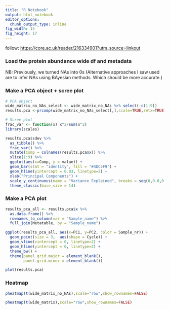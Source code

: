 ```yaml
---
title: "R Notebook"
output: html_notebook
editor_options: 
  chunk_output_type: inline
fig_width: 15
fig_height: 17
---
```


follow: <https://core.ac.uk/reader/216334901?utm_source=linkout>

### Load the protein abundance wide df and metadata

NB: Previously, we turned NAs into 0s (Alternative approaches I saw used are to infer NAs using BAyesian methods. Which should be more accurate.)

### Make a PCA object + scree plot

```r
# PCA object
wide_matrix_no_NAs_select <- wide_matrix_no_NAs %>% select(-c(1:9))
results.pca <-prcomp(wide_matrix_no_NAs_select[,],scale=TRUE,retx=TRUE)

# Scree plot
frac_var <- function(x) x^2/sum(x^2)
library(scales)

results.pca$sdev %>% 
  as_tibble() %>% 
  frac_var() %>% 
  mutate(Comp = colnames(results.pca$x)) %>% 
  slice(1:9) %>% 
  ggplot(aes(x=Comp, y = value)) + 
  geom_bar(stat = "identity", fill = "#4DC5F9") +
  geom_hline(yintercept = 0.03, linetype=2) +
  xlab("Principal Components") +
  scale_y_continuous(name = "Variance Explained", breaks = seq(0,0.8,0.1), labels = percent_format(accuracy = 5L)) +
  theme_classic(base_size = 14)
```

### Make a PCA plot

```r
results_pca_all <- results.pca$x %>%
  as.data.frame() %>%
  rownames_to_column(var = "Sample_name") %>%
  full_join(Metatable, by = "Sample_name")

ggplot(results_pca_all, aes(x=PC1, y=PC2, color = Sample_nr)) +
  geom_point(size = 3,  aes(shape = Cycle)) +
  geom_vline(xintercept = 0, linetype=2) +
  geom_hline(yintercept = 0, linetype=2) +
  theme_bw() +
  theme(panel.grid.major = element_blank(), 
        panel.grid.minor = element_blank())

plot(results.pca)

```

### Heatmap

```r
pheatmap(t(wide_matrix_no_NAs),scale="row",show_rownames=FALSE)

pheatmap(t(wide_matrix),scale="row",show_rownames=FALSE)

```
